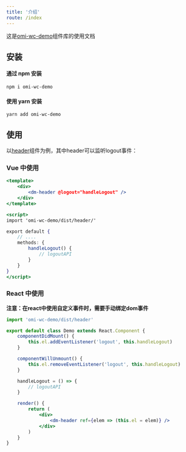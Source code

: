 ```yaml
---
title: '介绍'
route: /index
---
```


这是[omi-wc-demo](https://github.com/McCarthey/omi-wc-demo)组件库的使用文档

## 安装

#### 通过 npm 安装

```
npm i omi-wc-demo
```

#### 使用 yarn 安装

```
yarn add omi-wc-demo
```

## 使用

以[header](/components/header)组件为例，其中header可以监听logout事件：

### Vue 中使用

```jsx
<template>
    <div>
        <dm-header @logout="handleLogout" />
    </div>
</template>

<script>
import 'omi-wc-demo/dist/header/'

export default {
    // ....
    methods: {
        handleLogout() {
            // logoutAPI
        }
    }
}
</script>
```

### React 中使用

**注意：在react中使用自定义事件时，需要手动绑定dom事件**

```jsx
import 'omi-wc-demo/dist/header'

export default class Demo extends React.Component {
    componentDidMount() {
        this.el.addEventListener('logout', this.handleLogout)
    }

    componentWillUnmount() {
        this.el.removeEventListener('logout', this.handleLogout)
    }

    handleLogout = () => {
        // logoutAPI
    }

    render() {
        return (
            <div>
                <dm-header ref={elem => (this.el = elem)} />
            </div>
        )
    }
}
```
